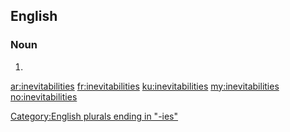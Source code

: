 ==English==

===Noun===
{{head|en|plural}}

# {{plural of|inevitability|lang=en}}

[[Category:English plurals ending in "-ies"]]

[[ar:inevitabilities]]
[[fr:inevitabilities]]
[[ku:inevitabilities]]
[[my:inevitabilities]]
[[no:inevitabilities]]